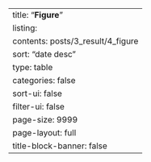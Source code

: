 ---
title: "**Figure**"
listing:
  contents: posts/3_result/4_figure
  sort: "date desc"
  type: table
  categories: false
  sort-ui: false
  filter-ui: false
  page-size: 9999
page-layout: full
title-block-banner: false
---